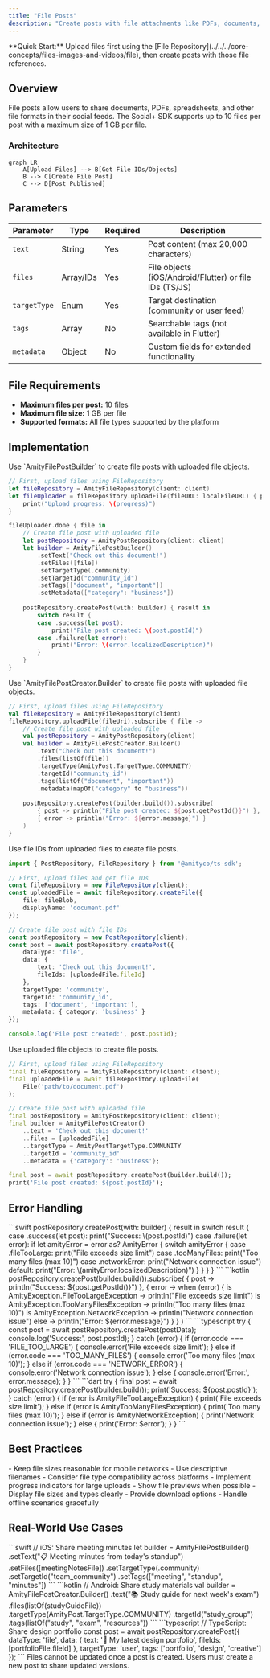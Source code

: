 ```yaml
---
title: "File Posts"
description: "Create posts with file attachments like PDFs, documents, and other file formats"
---
```


<Info>
**Quick Start:** Upload files first using the [File Repository](../../../core-concepts/files-images-and-videos/file), then create posts with those file references.
</Info>

## Overview

File posts allow users to share documents, PDFs, spreadsheets, and other file formats in their social feeds. The Social+ SDK supports up to 10 files per post with a maximum size of 1 GB per file.

### Architecture

```mermaid
graph LR
    A[Upload Files] --> B[Get File IDs/Objects]
    B --> C[Create File Post]
    C --> D[Post Published]
```

## Parameters

| Parameter | Type | Required | Description |
|-----------|------|----------|-------------|
| `text` | String | Yes | Post content (max 20,000 characters) |
| `files` | Array/IDs | Yes | File objects (iOS/Android/Flutter) or file IDs (TS/JS) |
| `targetType` | Enum | Yes | Target destination (community or user feed) |
| `tags` | Array | No | Searchable tags (not available in Flutter) |
| `metadata` | Object | No | Custom fields for extended functionality |

## File Requirements

- **Maximum files per post:** 10 files
- **Maximum file size:** 1 GB per file
- **Supported formats:** All file types supported by the platform

## Implementation

<Tabs>
<Tab title="iOS">
Use `AmityFilePostBuilder` to create file posts with uploaded file objects.

```swift
// First, upload files using FileRepository
let fileRepository = AmityFileRepository(client: client)
let fileUploader = fileRepository.uploadFile(fileURL: localFileURL) { progress in
    print("Upload progress: \(progress)")
}

fileUploader.done { file in
    // Create file post with uploaded file
    let postRepository = AmityPostRepository(client: client)
    let builder = AmityFilePostBuilder()
        .setText("Check out this document!")
        .setFiles([file])
        .setTargetType(.community)
        .setTargetId("community_id")
        .setTags(["document", "important"])
        .setMetadata(["category": "business"])
    
    postRepository.createPost(with: builder) { result in
        switch result {
        case .success(let post):
            print("File post created: \(post.postId)")
        case .failure(let error):
            print("Error: \(error.localizedDescription)")
        }
    }
}
```
</Tab>

<Tab title="Android">
Use `AmityFilePostCreator.Builder` to create file posts with uploaded file objects.

```kotlin
// First, upload files using FileRepository
val fileRepository = AmityFileRepository(client)
fileRepository.uploadFile(fileUri).subscribe { file ->
    // Create file post with uploaded file
    val postRepository = AmityPostRepository(client)
    val builder = AmityFilePostCreator.Builder()
        .text("Check out this document!")
        .files(listOf(file))
        .targetType(AmityPost.TargetType.COMMUNITY)
        .targetId("community_id")
        .tags(listOf("document", "important"))
        .metadata(mapOf("category" to "business"))
    
    postRepository.createPost(builder.build()).subscribe(
        { post -> println("File post created: ${post.getPostId()}") },
        { error -> println("Error: ${error.message}") }
    )
}
```
</Tab>

<Tab title="TypeScript">
Use file IDs from uploaded files to create file posts.

```typescript
import { PostRepository, FileRepository } from '@amityco/ts-sdk';

// First, upload files and get file IDs
const fileRepository = new FileRepository(client);
const uploadedFile = await fileRepository.createFile({
    file: fileBlob,
    displayName: 'document.pdf'
});

// Create file post with file IDs
const postRepository = new PostRepository(client);
const post = await postRepository.createPost({
    dataType: 'file',
    data: {
        text: 'Check out this document!',
        fileIds: [uploadedFile.fileId]
    },
    targetType: 'community',
    targetId: 'community_id',
    tags: ['document', 'important'],
    metadata: { category: 'business' }
});

console.log('File post created:', post.postId);
```
</Tab>

<Tab title="Flutter">
Use uploaded file objects to create file posts.

```dart
// First, upload files using FileRepository
final fileRepository = AmityFileRepository(client: client);
final uploadedFile = await fileRepository.uploadFile(
    File('path/to/document.pdf')
);

// Create file post with uploaded file
final postRepository = AmityPostRepository(client: client);
final builder = AmityFilePostCreator()
    ..text = 'Check out this document!'
    ..files = [uploadedFile]
    ..targetType = AmityPostTargetType.COMMUNITY
    ..targetId = 'community_id'
    ..metadata = {'category': 'business'};

final post = await postRepository.createPost(builder.build());
print('File post created: ${post.postId}');
```
</Tab>
</Tabs>

## Error Handling

<Tabs>
<Tab title="iOS">
```swift
postRepository.createPost(with: builder) { result in
    switch result {
    case .success(let post):
        print("Success: \(post.postId)")
    case .failure(let error):
        if let amityError = error as? AmityError {
            switch amityError {
            case .fileTooLarge:
                print("File exceeds size limit")
            case .tooManyFiles:
                print("Too many files (max 10)")
            case .networkError:
                print("Network connection issue")
            default:
                print("Error: \(amityError.localizedDescription)")
            }
        }
    }
}
```
</Tab>

<Tab title="Android">
```kotlin
postRepository.createPost(builder.build()).subscribe(
    { post -> println("Success: ${post.getPostId()}") },
    { error ->
        when (error) {
            is AmityException.FileTooLargeException -> 
                println("File exceeds size limit")
            is AmityException.TooManyFilesException -> 
                println("Too many files (max 10)")
            is AmityException.NetworkException -> 
                println("Network connection issue")
            else -> println("Error: ${error.message}")
        }
    }
)
```
</Tab>

<Tab title="TypeScript">
```typescript
try {
    const post = await postRepository.createPost(postData);
    console.log('Success:', post.postId);
} catch (error) {
    if (error.code === 'FILE_TOO_LARGE') {
        console.error('File exceeds size limit');
    } else if (error.code === 'TOO_MANY_FILES') {
        console.error('Too many files (max 10)');
    } else if (error.code === 'NETWORK_ERROR') {
        console.error('Network connection issue');
    } else {
        console.error('Error:', error.message);
    }
}
```
</Tab>

<Tab title="Flutter">
```dart
try {
    final post = await postRepository.createPost(builder.build());
    print('Success: ${post.postId}');
} catch (error) {
    if (error is AmityFileTooLargeException) {
        print('File exceeds size limit');
    } else if (error is AmityTooManyFilesException) {
        print('Too many files (max 10)');
    } else if (error is AmityNetworkException) {
        print('Network connection issue');
    } else {
        print('Error: $error');
    }
}
```
</Tab>
</Tabs>

## Best Practices

<CardGroup cols={2}>
<Card title="File Management" icon="folder">
- Keep file sizes reasonable for mobile networks
- Use descriptive filenames
- Consider file type compatibility across platforms
- Implement progress indicators for large uploads
</Card>

<Card title="User Experience" icon="user">
- Show file previews when possible
- Display file sizes and types clearly
- Provide download options
- Handle offline scenarios gracefully
</Card>
</CardGroup>

## Real-World Use Cases

<AccordionGroup>
<Accordion title="Document Sharing in Team Communities">
```swift
// iOS: Share meeting minutes
let builder = AmityFilePostBuilder()
    .setText("📋 Meeting minutes from today's standup")
    .setFiles([meetingNotesFile])
    .setTargetType(.community)
    .setTargetId("team_community")
    .setTags(["meeting", "standup", "minutes"])
```
</Accordion>

<Accordion title="Resource Sharing in Educational Groups">
```kotlin
// Android: Share study materials
val builder = AmityFilePostCreator.Builder()
    .text("📚 Study guide for next week's exam")
    .files(listOf(studyGuideFile))
    .targetType(AmityPost.TargetType.COMMUNITY)
    .targetId("study_group")
    .tags(listOf("study", "exam", "resources"))
```
</Accordion>

<Accordion title="Portfolio Sharing">
```typescript
// TypeScript: Share design portfolio
const post = await postRepository.createPost({
    dataType: 'file',
    data: {
        text: '🎨 My latest design portfolio',
        fileIds: [portfolioFile.fileId]
    },
    targetType: 'user',
    tags: ['portfolio', 'design', 'creative']
});
```
</Accordion>
</AccordionGroup>

<Warning>
Files cannot be updated once a post is created. Users must create a new post to share updated versions.
</Warning>
